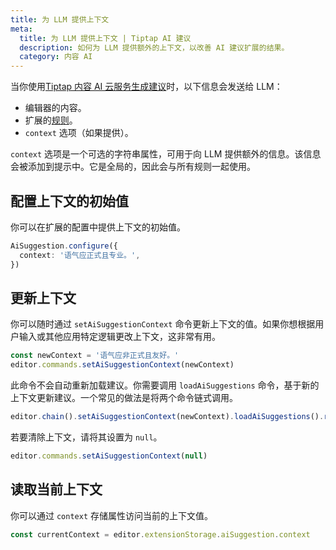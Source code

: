 ```yaml
---
title: 为 LLM 提供上下文
meta:
  title: 为 LLM 提供上下文 | Tiptap AI 建议
  description: 如何为 LLM 提供额外的上下文，以改善 AI 建议扩展的结果。
  category: 内容 AI
---
```


当你使用[Tiptap 内容 AI 云服务生成建议](/content-ai/capabilities/suggestion/use-with-content-ai-cloud)时，以下信息会发送给 LLM：

- 编辑器的内容。
- 扩展的[规则](/content-ai/capabilities/suggestion/features/define-rules)。
- `context` 选项（如果提供）。

`context` 选项是一个可选的字符串属性，可用于向 LLM 提供额外的信息。该信息会被添加到提示中。它是全局的，因此会与所有规则一起使用。

## 配置上下文的初始值

你可以在扩展的配置中提供上下文的初始值。

```ts
AiSuggestion.configure({
  context: '语气应正式且专业。',
})
```

## 更新上下文

你可以随时通过 `setAiSuggestionContext` 命令更新上下文的值。如果你想根据用户输入或其他应用特定逻辑更改上下文，这非常有用。

```ts
const newContext = '语气应非正式且友好。'
editor.commands.setAiSuggestionContext(newContext)
```

此命令不会自动重新加载建议。你需要调用 `loadAiSuggestions` 命令，基于新的上下文更新建议。一个常见的做法是将两个命令链式调用。

```ts
editor.chain().setAiSuggestionContext(newContext).loadAiSuggestions().run()
```

若要清除上下文，请将其设置为 `null`。

```ts
editor.commands.setAiSuggestionContext(null)
```

## 读取当前上下文

你可以通过 `context` 存储属性访问当前的上下文值。

```ts
const currentContext = editor.extensionStorage.aiSuggestion.context
```
